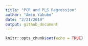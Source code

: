 ```yaml
---
title: "PCR and PLS Regression"
author: "Amin Yakubu"
date: "2/21/2019"
output: github_document
---
```


```r
knitr::opts_chunk$set(echo = TRUE)
```


